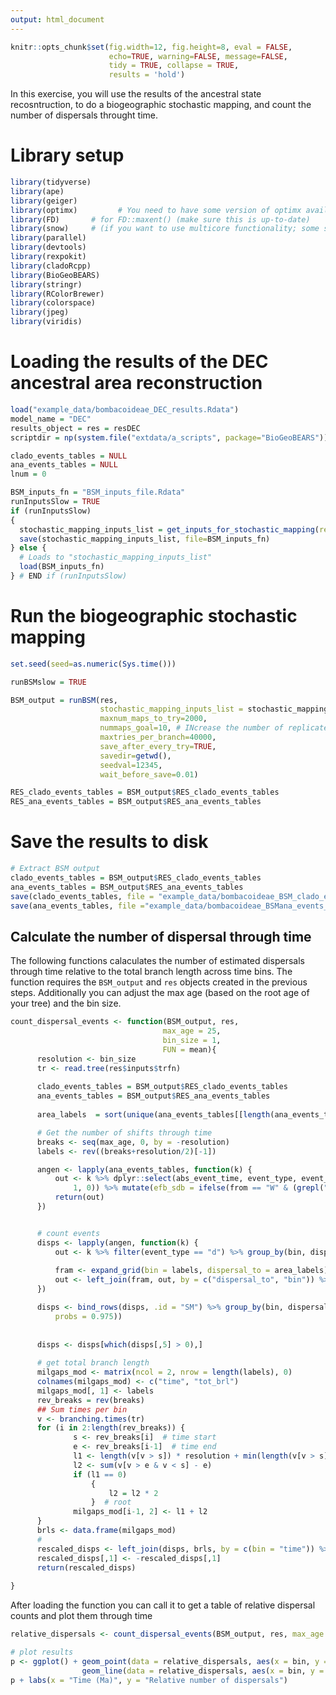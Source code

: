 ```yaml
---
output: html_document
---
```


```r
knitr::opts_chunk$set(fig.width=12, fig.height=8, eval = FALSE,
                      echo=TRUE, warning=FALSE, message=FALSE,
                      tidy = TRUE, collapse = TRUE,
                      results = 'hold')
```

In this exercise, you will use the results of the ancestral state recosntruction, to do a biogeographic stochastic mapping, and count the number of dispersals throught time.

# Library setup
```r
library(tidyverse)
library(ape)
library(geiger)
library(optimx)         # You need to have some version of optimx available
library(FD)       # for FD::maxent() (make sure this is up-to-date)
library(snow)     # (if you want to use multicore functionality; some systems/R versions prefer library(parallel), try either)
library(parallel)
library(devtools)
library(rexpokit)
library(cladoRcpp)
library(BioGeoBEARS)
library(stringr)
library(RColorBrewer)
library(colorspace)
library(jpeg)
library(viridis)
```



# Loading the results of the DEC ancestral area reconstruction

```r
load("example_data/bombacoideae_DEC_results.Rdata")
model_name = "DEC"
results_object = res = resDEC
scriptdir = np(system.file("extdata/a_scripts", package="BioGeoBEARS"))

clado_events_tables = NULL
ana_events_tables = NULL
lnum = 0

BSM_inputs_fn = "BSM_inputs_file.Rdata"
runInputsSlow = TRUE
if (runInputsSlow)
{
  stochastic_mapping_inputs_list = get_inputs_for_stochastic_mapping(res=res)
  save(stochastic_mapping_inputs_list, file=BSM_inputs_fn)
} else {
  # Loads to "stochastic_mapping_inputs_list"
  load(BSM_inputs_fn)
} # END if (runInputsSlow)
```

# Run the biogeographic stochastic mapping

```r
set.seed(seed=as.numeric(Sys.time()))

runBSMslow = TRUE

BSM_output = runBSM(res,
                    stochastic_mapping_inputs_list = stochastic_mapping_inputs_list, 
                    maxnum_maps_to_try=2000, 
                    nummaps_goal=10, # INcrease the number of replicates if possible
                    maxtries_per_branch=40000,
                    save_after_every_try=TRUE, 
                    savedir=getwd(), 
                    seedval=12345,
                    wait_before_save=0.01)

RES_clado_events_tables = BSM_output$RES_clado_events_tables
RES_ana_events_tables = BSM_output$RES_ana_events_tables
```

# Save the results to disk
```r
# Extract BSM output
clado_events_tables = BSM_output$RES_clado_events_tables
ana_events_tables = BSM_output$RES_ana_events_tables
save(clado_events_tables, file = "example_data/bombacoideae_BSM_clado_events_table_mcc_detbiom.rda")
save(ana_events_tables, file ="example_data/bombacoideae_BSMana_events_table_mcc_detbiom.rda")
```

## Calculate the number of dispersal through time
The following functions calaculates the number of estimated dispersals through time relative to the total branch length across time bins. 
The function requires the `BSM_output` and `res` objects created in the previous steps. 
Additionally you can adjust the max age (based on the root age of your tree) and the bin size. 
```r
count_dispersal_events <- function(BSM_output, res,
                                  max_age = 25,
                                  bin_size = 1,
                                  FUN = mean){
      resolution <- bin_size
      tr <- read.tree(res$inputs$trfn)
      
      clado_events_tables = BSM_output$RES_clado_events_tables
      ana_events_tables = BSM_output$RES_ana_events_tables
      
      area_labels  = sort(unique(ana_events_tables[[length(ana_events_tables)]]$dispersal_to))

      # Get the number of shifts through time
      breaks <- seq(max_age, 0, by = -resolution)
      labels <- rev((breaks+resolution/2)[-1])

      angen <- lapply(ana_events_tables, function(k) {
          out <- k %>% dplyr::select(abs_event_time, event_type, event_txt, dispersal_to) %>% mutate(bin = cut(abs_event_time, breaks = breaks, labels = labels)) %>% mutate(from = str_split_fixed(event_txt, n = 2, pattern = "->")[, 1]) %>% mutate(sdb_efb = ifelse(!grepl("W", from) & grepl("W", dispersal_to), 
              1, 0)) %>% mutate(efb_sdb = ifelse(from == "W" & (grepl("D", dispersal_to) | grepl("S", dispersal_to)), 1, 0))
          return(out)
      })


      # count events
      disps <- lapply(angen, function(k) {
          out <- k %>% filter(event_type == "d") %>% group_by(bin, dispersal_to) %>% summarize(abs_count = n()) %>% ungroup() %>% mutate(bin = parse_number(as.character(bin)))
    
          fram <- expand_grid(bin = labels, dispersal_to = area_labels)
          out <- left_join(fram, out, by = c("dispersal_to", "bin")) %>% replace_na(list(abs_count = 0))
      })

      disps <- bind_rows(disps, .id = "SM") %>% group_by(bin, dispersal_to) %>% summarize(lower = quantile(abs_count, probs = 0.025), avg = FUN(abs_count), upper = quantile(abs_count, 
          probs = 0.975))
      
      
      disps <- disps[which(disps[,5] > 0),]
      
      # get total branch length
      milgaps_mod <- matrix(ncol = 2, nrow = length(labels), 0)
      colnames(milgaps_mod) <- c("time", "tot_brl")
      milgaps_mod[, 1] <- labels
      rev_breaks = rev(breaks)
      ## Sum times per bin
      v <- branching.times(tr)
      for (i in 2:length(rev_breaks)) {
              s <- rev_breaks[i]  # time start
              e <- rev_breaks[i-1]  # time end
              l1 <- length(v[v > s]) * resolution + min(length(v[v > s]), 1) * resolution
              l2 <- sum(v[v > e & v < s] - e)
              if (l1 == 0) 
                  {
                      l2 = l2 * 2
                  }  # root
              milgaps_mod[i-1, 2] <- l1 + l2
      }
      brls <- data.frame(milgaps_mod)
      # 
      rescaled_disps <- left_join(disps, brls, by = c(bin = "time")) %>% mutate(lower = lower/tot_brl) %>% mutate(avg = avg/tot_brl) %>% mutate(upper = upper/tot_brl)
      rescaled_disps[,1] <- -rescaled_disps[,1]
      return(rescaled_disps)
    
}
```

After loading the function you can call it to get a table of relative dispersal counts and plot them through time
```r
relative_dispersals <- count_dispersal_events(BSM_output, res, max_age = 25, bin_size = 1)

# plot results
p <- ggplot() + geom_point(data = relative_dispersals, aes(x = bin, y = avg, color = dispersal_to)) + 
                geom_line(data = relative_dispersals, aes(x = bin, y = avg, color = dispersal_to)) + theme_bw()
p + labs(x = "Time (Ma)", y = "Relative number of dispersals")
```


